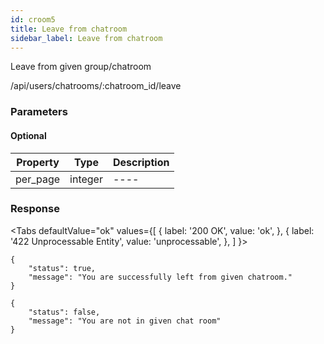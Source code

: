 ```yaml
---
id: croom5
title: Leave from chatroom
sidebar_label: Leave from chatroom
---
```



Leave from given group/chatroom

<Endpoint req="DELETE">/api/users/chatrooms/:chatroom_id/leave</Endpoint>

### Parameters 

####  Optional
| Property | Type | Description |
| ---- | ---- | ---- |
| per_page | integer | ---- |


### Response

<Tabs
  defaultValue="ok"
  values={[
    { label: '200 OK', value: 'ok', },
    { label: '422 Unprocessable Entity', value: 'unprocessable', },
  ]
}>
<TabItem value="ok">

```
{
    "status": true,
    "message": "You are successfully left from given chatroom."
}
```
</TabItem>
<TabItem value="unprocessable">

```
{
    "status": false,
    "message": "You are not in given chat room"
}
```
</TabItem>
</Tabs>


